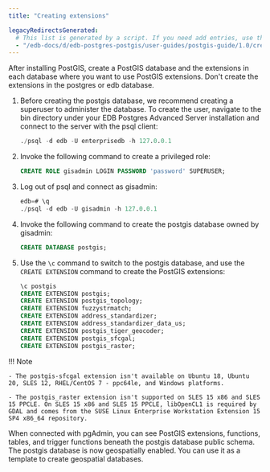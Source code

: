 ```yaml
---
title: "Creating extensions"

legacyRedirectsGenerated:
  # This list is generated by a script. If you need add entries, use the `legacyRedirects` key.
  - "/edb-docs/d/edb-postgres-postgis/user-guides/postgis-guide/1.0/creating_extensions.html"
---
```


<div id="extensions" class="registered_link"></div>

After installing PostGIS, create a PostGIS database and the extensions in each database where you want to use PostGIS extensions. Don't create the extensions in the postgres or edb database.

1.  Before creating the postgis database, we recommend creating a superuser to administer the database. To create the user, navigate to the bin directory under your EDB Postgres Advanced Server installation and connect to the server with the psql client:

    ```sql
    ./psql -d edb -U enterprisedb -h 127.0.0.1
    ```

2.  Invoke the following command to create a privileged role:

    ```sql
    CREATE ROLE gisadmin LOGIN PASSWORD 'password' SUPERUSER;
    ```

3.  Log out of psql and connect as gisadmin:

    ```sql
    edb=# \q
    ./psql -d edb -U gisadmin -h 127.0.0.1
    ```

4.  Invoke the following command to create the postgis database owned by gisadmin:

    ```sql
    CREATE DATABASE postgis;
    ```

5.  Use the `\c` command to switch to the postgis database, and use the `CREATE EXTENSION` command to create the PostGIS extensions:

    ```sql
    \c postgis
    CREATE EXTENSION postgis;
    CREATE EXTENSION postgis_topology;
    CREATE EXTENSION fuzzystrmatch;
    CREATE EXTENSION address_standardizer;
    CREATE EXTENSION address_standardizer_data_us;
    CREATE EXTENSION postgis_tiger_geocoder;
    CREATE EXTENSION postgis_sfcgal;
    CREATE EXTENSION postgis_raster;
    ```

!!! Note

    - The postgis-sfcgal extension isn't available on Ubuntu 18, Ubuntu 20, SLES 12, RHEL/CentOS 7 - ppc64le, and Windows platforms.

    - The postgis_raster extension isn't supported on SLES 15 x86 and SLES 15 PPCLE. On SLES 15 x86 and SLES 15 PPCLE, libOpenCL1 is required by GDAL and comes from the SUSE Linux Enterprise Workstation Extension 15 SP4 x86_64 repository. 

When connected with pgAdmin, you can see PostGIS extensions, functions, tables, and trigger functions beneath the postgis database public schema. The postgis database is now geospatially enabled. You can use it as a template to create geospatial databases.
